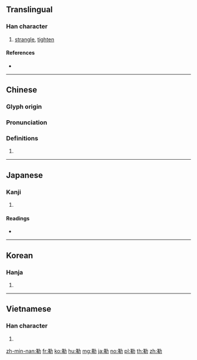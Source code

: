 ==Translingual==

===Han character===
{{Han char|rn=19|rad=力|as=09|sn=11|four=44527|canj=TJKS|ids=⿰革力}}

# [[strangle]], [[tighten]]

====References====
* {{Han ref|kx=0148.100|dkj=02386|dj=0333.200|hdz=10374.010|uh=52D2|ud=21202|bh=B0C7|bd=45255}}

----

==Chinese==
{{zh-forms}}

===Glyph origin===
{{Han etym}}

===Pronunciation===
{{zh-pron
|m=lè,lēi
|c=lak6,laak6
|h=pfs=
|md=
|mn=leh/le̍k
|w=
|mc=y
|oc=y
|cat=
}}

===Definitions===
{{zh-hanzi}}

# {{rfdef|lang=zh}}

----

==Japanese==

===Kanji===
{{ja-kanji|grade=|rs=力09}}

# {{defn|lang=ja|sort=力09}}

====Readings====
* {{ja-readings|goon=[[ろく]] (roku)|kanon=[[ろく]] (roku)|kun=[[くつわ]] (kutsuwa)}}

----

==Korean==

===Hanja===
{{ko-hanja|hangeul=륵|rv=reuk|mr=rŭk}}

# {{defn|lang=ko|sort=力09}}

----

==Vietnamese==

===Han character===
{{vi-hantu|[[lặc]], [[lắc]], [[lấc]], [[lật]], [[lất]]|rs=力09}}

# {{defn|lang=vi|sort=力09}}

[[zh-min-nan:勒]]
[[fr:勒]]
[[ko:勒]]
[[hu:勒]]
[[mg:勒]]
[[ja:勒]]
[[no:勒]]
[[pl:勒]]
[[th:勒]]
[[zh:勒]]